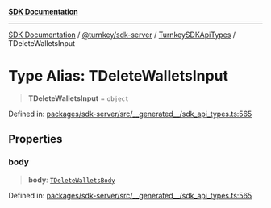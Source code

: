 [**SDK Documentation**](../../../../../README.mdx)

***

[SDK Documentation](../../../../../packages.mdx) / [@turnkey/sdk-server](../../../README.mdx) / [TurnkeySDKApiTypes](../README.mdx) / TDeleteWalletsInput

# Type Alias: TDeleteWalletsInput

> **TDeleteWalletsInput** = `object`

Defined in: [packages/sdk-server/src/\_\_generated\_\_/sdk\_api\_types.ts:565](https://github.com/tkhq/sdk/blob/e1b1a69bdd608320aaf03cc2dbbf68dc0c52b28d/packages/sdk-server/src/__generated__/sdk_api_types.ts#L565)

## Properties

### body

> **body**: [`TDeleteWalletsBody`](TDeleteWalletsBody.mdx)

Defined in: [packages/sdk-server/src/\_\_generated\_\_/sdk\_api\_types.ts:565](https://github.com/tkhq/sdk/blob/e1b1a69bdd608320aaf03cc2dbbf68dc0c52b28d/packages/sdk-server/src/__generated__/sdk_api_types.ts#L565)
